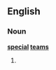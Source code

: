 ==English==

===Noun===
'''[[special]] [[teams]]'''

# {{American football}} {{plural of|[[special team]]}}